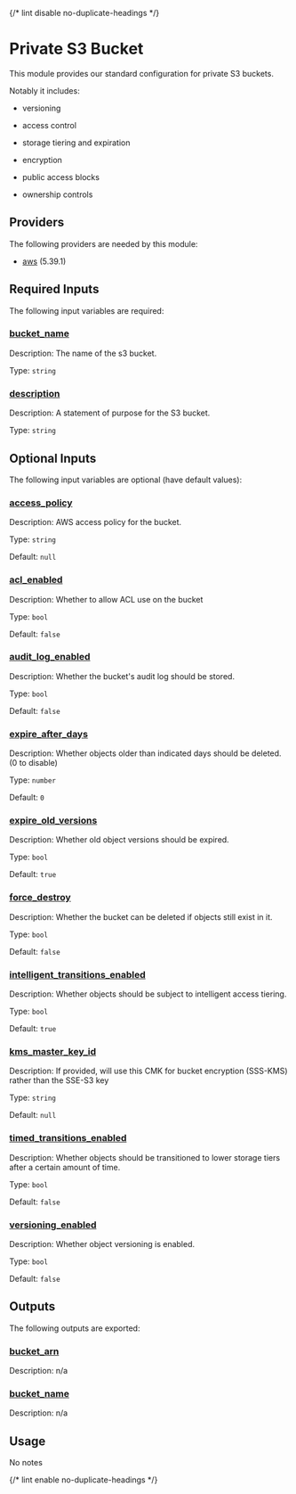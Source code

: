 
{/* lint disable no-duplicate-headings */}

# Private S3 Bucket

<ModuleHeader name="aws_s3_private_bucket" sourceHref="https://github.com/Panfactum/stack/tree/__PANFACTUM_VERSION_EDGE__/packages/infrastructure/aws_s3_private_bucket" status="stable" type="submodule" />

This module provides our standard configuration for private S3 buckets.

Notably it includes:

* versioning

* access control

* storage tiering and expiration

* encryption

* public access blocks

* ownership controls

## Providers

The following providers are needed by this module:

* [aws](https://registry.terraform.io/providers/hashicorp/aws/5.39.1/docs) (5.39.1)

## Required Inputs

The following input variables are required:

### <a name="input_bucket_name" /> [bucket\_name](#input_bucket_name)

Description: The name of the s3 bucket.

Type: `string`

### <a name="input_description" /> [description](#input_description)

Description: A statement of purpose for the S3 bucket.

Type: `string`

## Optional Inputs

The following input variables are optional (have default values):

### <a name="input_access_policy" /> [access\_policy](#input_access_policy)

Description: AWS access policy for the bucket.

Type: `string`

Default: `null`

### <a name="input_acl_enabled" /> [acl\_enabled](#input_acl_enabled)

Description: Whether to allow ACL use on the bucket

Type: `bool`

Default: `false`

### <a name="input_audit_log_enabled" /> [audit\_log\_enabled](#input_audit_log_enabled)

Description: Whether the bucket's audit log should be stored.

Type: `bool`

Default: `false`

### <a name="input_expire_after_days" /> [expire\_after\_days](#input_expire_after_days)

Description: Whether objects older than indicated days should be deleted. (0 to disable)

Type: `number`

Default: `0`

### <a name="input_expire_old_versions" /> [expire\_old\_versions](#input_expire_old_versions)

Description: Whether old object versions should be expired.

Type: `bool`

Default: `true`

### <a name="input_force_destroy" /> [force\_destroy](#input_force_destroy)

Description: Whether the bucket can be deleted if objects still exist in it.

Type: `bool`

Default: `false`

### <a name="input_intelligent_transitions_enabled" /> [intelligent\_transitions\_enabled](#input_intelligent_transitions_enabled)

Description: Whether objects should be subject to intelligent access tiering.

Type: `bool`

Default: `true`

### <a name="input_kms_master_key_id" /> [kms\_master\_key\_id](#input_kms_master_key_id)

Description: If provided, will use this CMK for bucket encryption (SSS-KMS) rather than the SSE-S3 key

Type: `string`

Default: `null`

### <a name="input_timed_transitions_enabled" /> [timed\_transitions\_enabled](#input_timed_transitions_enabled)

Description: Whether objects should be transitioned to lower storage tiers after a certain amount of time.

Type: `bool`

Default: `false`

### <a name="input_versioning_enabled" /> [versioning\_enabled](#input_versioning_enabled)

Description: Whether object versioning is enabled.

Type: `bool`

Default: `false`

## Outputs

The following outputs are exported:

### <a name="output_bucket_arn" /> [bucket\_arn](#output_bucket_arn)

Description: n/a

### <a name="output_bucket_name" /> [bucket\_name](#output_bucket_name)

Description: n/a

## Usage

No notes

{/* lint enable no-duplicate-headings */}

